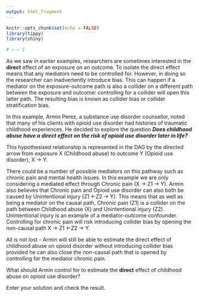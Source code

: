 ```yaml
---
output: html_fragment
---
```


```r
knitr::opts_chunk$set(echo = FALSE)
library(tippy)
library(shiny)

# → ← I

```

As we saw in earlier examples, researchers are sometimes interested in the **direct** effect of an exposure on an outcome. To isolate the direct effect means that any mediators need to be controlled for. However, in doing so the researcher can inadvertently introduce bias. This can happen if a mediator on the exposure-outcome path is also a collider on a different path between the exposure and outcome: controlling for a collider will open this latter path. The resulting bias is known as collider bias or collider stratification bias. 

In this example, Armin Perez, a substance use disorder counsellor, noted that many of his clients with opioid use disorder had histories of traumatic childhood experiences. He decided to explore the question _**Does childhood abuse have a direct effect on the risk of opioid use disorder later in life?**_ 

This hypothesised relationship is represented in the DAG by the directed arrow from exposure X (Childhood abuse) to outcome Y (Opioid use disorder), X → Y.

There could be a number of possible mediators on this pathway such as chronic pain and mental health issues. In this example we are only considering a mediated effect through Chronic pain (X → Z1 → Y). Armin also believes that Chronic pain and Opioid use disorder can also both be caused by Unintentional injury (Z1 ←Z2 → Y). This means that as well as being a mediator on the causal path, Chronic pain (Z1) is a collider on the path between Childhood abuse (X) and Unintentional injury (Z2). Unintentional injury is an example of a mediator-outcome confounder. Controlling for chronic pain will risk introducing collider bias by opening the non-causal path X → Z1 ←Z2 → Y. 

All is not lost - Armin will still be able to estimate the direct effect of childhood abuse on opioid disorder without introducing collider bias provided he can also close the non-causal path that is opened by controlling for the mediator chronic pain. 

What should Armin control for to estimate the **direct** effect of childhood abuse on opioid use disorder?

Enter your solution and check the result.
